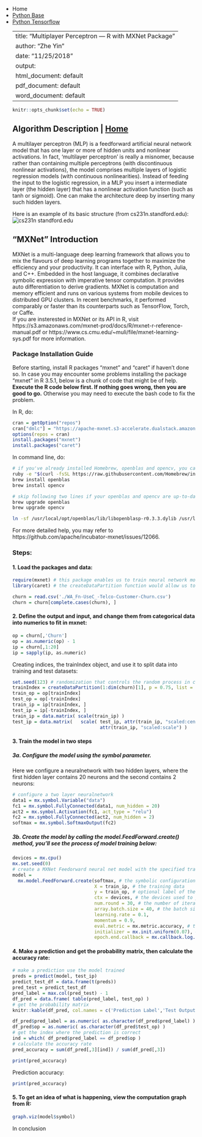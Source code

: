 
<ul>
  <li><a class="active">Home</a></li>
  <li><a href="mlp_python_base.html">Python Base</a></li>
  <li><a href="python_tf.html">Python Tensorflow</a></li>


---
title: "Multiplayer Perceptron — R with MXNet Package"
author: "Zhe Yin"
date: "11/25/2018"
output:
  html_document: default
  pdf_document: default
  word_document: default
---

```r
knitr::opts_chunk$set(echo = TRUE)
```



## Algorithm Description | <a href="introduction.Rmd">Home</a>

A multilayer perceptron (MLP) is a feedforward artificial neural network model that has one layer or more of hidden units and nonlinear activations. In fact, 'multilayer perceptron' is really a misnomer, because rather than containing multiple perceptrons (with discontinuous nonlinear activations), the model comprises multiple layers of logistic regression models (with continuous nonlinearities). Instead of feeding the input to the logistic regression, in a MLP you insert a intermediate layer (the hidden layer) that has a nonlinear activation function (such as tanh or sigmoid). One can make the architecture deep by inserting many such hidden layers.

Here is an example of its basic structure (from cs231n.standford.edu):
![cs231n standford.edu](./mlp_r_mxnet.jpg)

## "MXNet" Introduction  

MXNet is a multi-language deep learning framework that allows you to  mix the flavours of deep learning programs together to maximize the efficiency and your productivity. It can interface with R, Python, Julia, and C++. Embedded in the host language, it combines declarative symbolic expression with imperative tensor computation. It provides auto differentiation to derive gradients. MXNet is computation and memory efficient and runs on various systems from mobile devices to distributed GPU clusters. In recent benchmarks, it performed comparably or faster than its counterparts such as TensorFlow, Torch, or Caffe.   
If you are insterested in MXNet or its API in R, visit https://s3.amazonaws.com/mxnet-prod/docs/R/mxnet-r-reference-manual.pdf or https://www.cs.cmu.edu/~muli/file/mxnet-learning-sys.pdf for more information.


### Package Installation Guide

Before starting, install R packages "mxnet" and "caret" if haven't done so.
In case you may encounter some problems installing the package "mxnet" in R 3.5.1, below is a chunk of code that might be of help.  
__Execute the R code below first. If nothing goes wrong, then you are good to go.__ Otherwise you may need to execute the bash code to fix the problem.   

In R, do:
```r
cran = getOption("repos")
cran["dmlc"] = "https://apache-mxnet.s3-accelerate.dualstack.amazonaws.com/R/CRAN/"
options(repos = cran)
install.packages("mxnet")
install.packages("caret")
```
In command line, do:
```bash
# if you've already installed Homebrew, openblas and opencv, you can just skip the following three lines
ruby -e "$(curl -fsSL https://raw.githubusercontent.com/Homebrew/install/master/install)"
brew install openblas 
brew install opencv

# skip following two lines if your openblas and opencv are up-to-date
brew upgrade openblas 
brew upgrade opencv

ln -sf /usr/local/opt/openblas/lib/libopenblasp-r0.3.3.dylib /usr/local/opt/openblas/lib/libopenblasp-r0.3.1.dylib
```
For more detailed help, you may refer to https://github.com/apache/incubator-mxnet/issues/12066.

### Steps:

#### 1. Load the packages and data:
```r
require(mxnet) # this package enables us to train neural network model
library(caret) # the createDataPartition function would allow us to do cross validation

churn = read.csv('./WA_Fn-UseC_-Telco-Customer-Churn.csv')
churn = churn[complete.cases(churn), ]
```
#### 2. Define the output and input, and change them from categorical data into numerics to fit in mxnet:
```r
op = churn[,'Churn']
op = as.numeric(op) - 1
ip = churn[,1:20]
ip = sapply(ip, as.numeric)

```
Creating indices, the trainIndex object, and use it to split data into training and test datasets:
```r
set.seed(123) # randomization that controls the random process in createDataPartition
trainIndex = createDataPartition(1:dim(churn)[1], p = 0.75, list = FALSE)
train_op = op[trainIndex] 
test_op = op[-trainIndex] 
train_ip = ip[trainIndex, ]
test_ip = ip[-trainIndex, ]
train_ip = data.matrix( scale(train_ip) )
test_ip = data.matrix(   scale( test_ip, attr(train_ip, "scaled:center"), 
                                attr(train_ip, "scaled:scale") )   )
```

#### 3. Train the model in two steps
#####    3a. Configure the model using the symbol parameter.  

Here we configure a neuralnetwork with two hidden layers, where the first hidden layer contains 20 neurons and the second contains 2 neurons:
```r
# configure a two layer neuralnetwork
data1 = mx.symbol.Variable("data")
fc1 = mx.symbol.FullyConnected(data1, num_hidden = 20)
act2 = mx.symbol.Activation(fc1, act_type = "relu")
fc2 = mx.symbol.FullyConnected(act2, num_hidden = 2)
softmax = mx.symbol.SoftmaxOutput(fc2)
```
#####    3b. Create the model by calling the _model.FeedForward.create()_ method, you'll see the process of model training below:
```r
devices = mx.cpu()
mx.set.seed(0)
# create a MXNet Feedorward neural net model with the specified training
model = 
  mx.model.FeedForward.create(softmax, # the symbolic configuration of the neural network
                              X = train_ip, # the training data
                              y = train_op, # optional label of the data
                              ctx = devices, # the devices used to perform training (GPU or CPU)
                              num.round = 30, # the number of iterations over training data 
                              array.batch.size = 40, # the batch size used for R array training
                              learning.rate = 0.1, 
                              momentum = 0.9,
                              eval.metric = mx.metric.accuracy, # the evaluation function on the results
                              initializer = mx.init.uniform(0.07), # the initialization scheme for parameters
                              epoch.end.callback = mx.callback.log.train.metric(100) ) # the callback when one                                                                                             # mini-batch iteration ends
```

#### 4. Make a prediction and get the probability matrix, then calculate the accuracy rate:
```r
# make a prediction use the model trained
preds = predict(model, test_ip)
predict_test_df = data.frame(t(preds))
pred_test = predict_test_df
pred_label = max.col(pred_test) - 1
df_pred = data.frame( table(pred_label, test_op) )
# get the probability matrix
knitr::kable(df_pred, col.names = c('Prediction Label','Test Output','Frequency'), align = 'c')
```
```r

df_pred$pred_label = as.numeric( as.character(df_pred$pred_label) )
df_pred$op = as.numeric( as.character(df_pred$test_op) ) 
# get the index where the prediction is correct
ind = which( df_pred$pred_label == df_pred$op ) 
# calculate the accuracy rate
pred_accuracy = sum(df_pred[,3][ind]) / sum(df_pred[,3])
```
```r
print(pred_accuracy)
```
Prediction accuracy:
```r
print(pred_accuracy)
```

#### 5. To get an idea of what is happening, view the computation graph from R:
```r
graph.viz(model$symbol)
```
In conclusion
